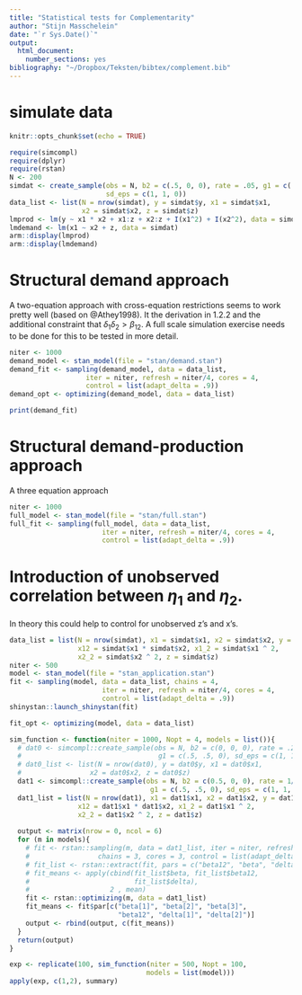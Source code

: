 ```yaml
---
title: "Statistical tests for Complementarity"
author: "Stijn Masschelein"
date: "`r Sys.Date()`"
output: 
  html_document: 
    number_sections: yes
bibliography: "~/Dropbox/Teksten/bibtex/complement.bib"
---
```


# simulate data

```r
knitr::opts_chunk$set(echo = TRUE)
```

```r
require(simcompl)
require(dplyr)
require(rstan)
N <- 200
simdat <- create_sample(obs = N, b2 = c(.5, 0, 0), rate = .05, g1 = c(.5, .5, 0),
                        sd_eps = c(1, 1, 0))
data_list <- list(N = nrow(simdat), y = simdat$y, x1 = simdat$x1, 
                  x2 = simdat$x2, z = simdat$z)
lmprod <- lm(y ~ x1 * x2 + x1:z + x2:z + I(x1^2) + I(x2^2), data = simdat)
lmdemand <- lm(x1 ~ x2 + z, data = simdat)
arm::display(lmprod)
arm::display(lmdemand)
```

# Structural demand approach

A two-equation approach with cross-equation restrictions seems to work pretty
well (based on @Athey1998). It the derivation in 1.2.2 and the additional 
constraint that $\delta_1 \delta_2 > \beta_{12}$.  A full scale simulation 
exercise needs to be done for this to be tested in more detail.

```r
niter <- 1000
demand_model <- stan_model(file = "stan/demand.stan")
demand_fit <- sampling(demand_model, data = data_list, 
                   iter = niter, refresh = niter/4, cores = 4, 
                   control = list(adapt_delta = .9))
demand_opt <- optimizing(demand_model, data = data_list)
```
```r
print(demand_fit)
```

# Structural demand-production approach

A three equation approach

```r
niter <- 1000
full_model <- stan_model(file = "stan/full.stan")
full_fit <- sampling(full_model, data = data_list,
                       iter = niter, refresh = niter/4, cores = 4,
                       control = list(adapt_delta = .9))
```

# Introduction of unobserved correlation between $\eta_1$ and $\eta_2$. 

In theory this could help to control for unobserved z's and x's. 
```r
data_list = list(N = nrow(simdat), x1 = simdat$x1, x2 = simdat$x2, y = simdat$y,
                 x12 = simdat$x1 * simdat$x2, x1_2 = simdat$x1 ^ 2, 
                 x2_2 = simdat$x2 ^ 2, z = simdat$z)
niter <- 500
model <- stan_model(file = "stan_application.stan")
fit <- sampling(model, data = data_list, chains = 4,
                       iter = niter, refresh = niter/4, cores = 4,
                       control = list(adapt_delta = .9))
shinystan::launch_shinystan(fit)

fit_opt <- optimizing(model, data = data_list)
```

```r
sim_function <- function(niter = 1000, Nopt = 4, models = list()){
  # dat0 <- simcompl::create_sample(obs = N, b2 = c(0, 0, 0), rate = .25, 
  #                                  g1 = c(.5, .5, 0), sd_eps = c(1, 1, 0))
  # dat0_list <- list(N = nrow(dat0), y = dat0$y, x1 = dat0$x1, 
  #                 x2 = dat0$x2, z = dat0$z)
  dat1 <- simcompl::create_sample(obs = N, b2 = c(0.5, 0, 0), rate = 1/Nopt, 
                                   g1 = c(.5, .5, 0), sd_eps = c(1, 1, 0))
  dat1_list = list(N = nrow(dat1), x1 = dat1$x1, x2 = dat1$x2, y = dat1$y,
                 x12 = dat1$x1 * dat1$x2, x1_2 = dat1$x1 ^ 2, 
                 x2_2 = dat1$x2 ^ 2, z = dat1$z)
  
  output <- matrix(nrow = 0, ncol = 6)
  for (m in models){
    # fit <- rstan::sampling(m, data = dat1_list, iter = niter, refresh = niter/4,
    #                 chains = 3, cores = 3, control = list(adapt_delta = .9)) 
    # fit_list <- rstan::extract(fit, pars = c("beta12", "beta", "delta"))
    # fit_means <- apply(cbind(fit_list$beta, fit_list$beta12,
    #                          fit_list$delta),
    #                    2 , mean)
    fit <- rstan::optimizing(m, data = dat1_list)
    fit_means <- fit$par[c("beta[1]", "beta[2]", "beta[3]", 
                           "beta12", "delta[1]", "delta[2]")]
    output <- rbind(output, c(fit_means))
  }
  return(output)
}

exp <- replicate(100, sim_function(niter = 500, Nopt = 100,
                                  models = list(model)))
apply(exp, c(1,2), summary)

```
